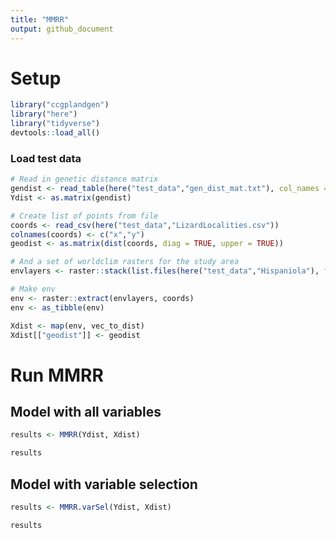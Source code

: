 ```yaml
---
title: "MMRR"
output: github_document
---
```


# Setup
```r
library("ccgplandgen")
library("here")
library("tidyverse")
devtools::load_all()
```
### Load test data
```r
# Read in genetic distance matrix
gendist <- read_table(here("test_data","gen_dist_mat.txt"), col_names = FALSE)
Ydist <- as.matrix(gendist)

# Create list of points from file
coords <- read_csv(here("test_data","LizardLocalities.csv"))
colnames(coords) <- c("x","y")
geodist <- as.matrix(dist(coords, diag = TRUE, upper = TRUE))

# And a set of worldclim rasters for the study area
envlayers <- raster::stack(list.files(here("test_data","Hispaniola"), full.names = TRUE))

# Make env
env <- raster::extract(envlayers, coords)
env <- as_tibble(env)

Xdist <- map(env, vec_to_dist)
Xdist[["geodist"]] <- geodist

```
# Run MMRR

## Model with all variables
```r
results <- MMRR(Ydist, Xdist)

results
```


## Model with variable selection
```r
results <- MMRR.varSel(Ydist, Xdist)

results
```








